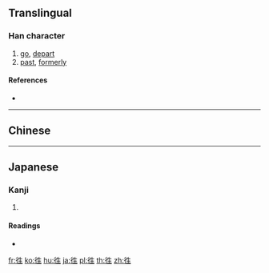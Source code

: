 {{character info/new}}
{{also|往}}
==Translingual==

===Han character===
{{Han char|rn=60|rad=彳|as=05|sn=8|four=|canj=HOHQM|ids=⿰彳生}}

# [[go]], [[depart]]
# [[past]], [[formerly]]

====References====
* {{Han ref|kx=0365.411|dkj=10074|dj=0686.050|hdz=20816.060|uh=5F83|ud=24451}}

----

==Chinese==
{{zh-see|往|v}}

----

==Japanese==

===Kanji===
{{ja-kanji|grade=|rs=彳05}}

# {{defn|lang=ja|sort=彳05}}

====Readings====
* {{ja-readings|on=[[おう]] (ō)|kun=[[ゆく]] (yuku), [[いく]] (iku)}}

[[fr:徃]]
[[ko:徃]]
[[hu:徃]]
[[ja:徃]]
[[pl:徃]]
[[th:徃]]
[[zh:徃]]